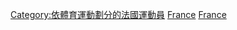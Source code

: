 {{Commons category|Swimmers from France}}

[[Category:依體育運動劃分的法國運動員|Category:依體育運動劃分的法國運動員]]
[[Category:各國游泳運動員|France]]
[[Category:歐洲游泳運動員|France]]